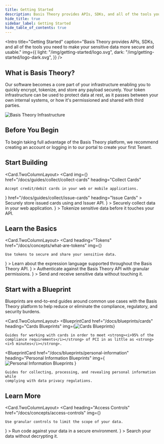```yaml
---
title: Getting Started
description: Basis Theory provides APIs, SDKs, and all of the tools you need to make your sensitive data more secure and usable.
hide_title: true
sidebar_label: Getting Started
hide_table_of_contents: true
---
```





<Intro
  title="Getting Started"
  caption="Basis Theory provides APIs, SDKs, and all of the tools you need to make your sensitive data more secure and usable."
  img={{
    light: "/img/getting-started/logo.svg",
    dark: "/img/getting-started/logo-dark.svg",
  }}
/>

## What is Basis Theory?

Our software becomes a core part of your infrastructure enabling you to quickly encrypt, tokenize, and store any payload securely. Your token infrastructure can be used to protect data at rest, as it passes between your own internal systems, or how it's permissioned and shared with third parties.

![Basis Theory Infrastructure](/img/getting-started/infrastructure.jpg)

## Before You Begin

To begin taking full advantage of the Basis Theory platform, we recommend creating an account or logging in to our portal to create your first Tenant.

<AuthButtons />

## Start Building

<Card.TwoColumnLayout>
  <Card
    img={<CollectCards />}
    href="/docs/guides/collect/collect-cards"
    heading="Collect Cards"
  >
    Accept credit/debit cards in your web or mobile applications.
  </Card>
  <Card
    img={<IssueCards />}
    href="/docs/guides/collect/issue-cards"
    heading="Issue Cards"
  >
    Securely store issued cards using and Issuer API.
  </Card>
  <Card
    heading="Collect Data from Web"
    href="/docs/guides/collect/collect-data-from-web"
    img={<Collect width="48" height="48" />}
  >
    Securely collect data in your web application.
  </Card>
  <Card
    heading="Collect Inbound Sensitive Data"
    href="/docs/guides/collect/collect-inbound-sensitive-data"
    img={<Collect width="48" height="48" />}
  >
    Tokenize sensitive data before it touches your API.
  </Card>
</Card.TwoColumnLayout>

## Learn the Basics

<Card.TwoColumnLayout>
  <Card
    heading="Tokens"
    href="/docs/concepts/what-are-tokens"
    img={<Tokens width="48" height="48" />}
  >
    Use tokens to secure and share your sensitive data.
  </Card>
  <Card
    heading="Expressions"
    href="/docs/expressions"
    img={<Expressions width="48" height="48" />}
  >
    Learn about the expression language supported throughout the Basis Theory
    API.
  </Card>
  <Card
    heading="Applications"
    href="/docs/api/applications"
    img={<Applications width="48" height="48" />}
  >
    Authenticate against the Basis Theory API with granular permissions.
  </Card>
  <Card
    heading="Proxy"
    href="/docs/concepts/what-is-the-proxy"
    img={<Proxy width="48" height="48" />}
  >
    Send and receive sensitive data without touching it.
  </Card>
</Card.TwoColumnLayout>

## Start with a Blueprint

Blueprints are end-to-end guides around common use cases with the Basis Theory platform to help reduce or eliminate the compliance, regulatory, and security burdens.

<Card.TwoColumnLayout>
  <BlueprintCard
    href="/docs/blueprints/cards"
    heading="Cards Blueprints"
    img={<img src={CardBlueprint} alt="Cards Blueprints" />}
  >
    Guides for working with cards in order to meet <strong><i>95% of the compliance requirements</i></strong> of PCI in as little as <strong><i>5 minutes</i></strong>.
  </BlueprintCard>

  <BlueprintCard
    href="/docs/blueprints/personal-information"
    heading="Personal Information Blueprints"
    img={
      <img
        src={PersonalInformationBlueprint}
        alt="Personal Information Blueprints"
      />
    }
  >
    Guides for collecting, processing, and revealing personal information while
    complying with data privacy regulations.
  </BlueprintCard>
</Card.TwoColumnLayout>

## Learn More

<Card.TwoColumnLayout>
  <Card
    heading="Access Controls"
    href="/docs/concepts/access-controls"
    img={<AccessControls width="48" height="48" />}
  >
    Use granular controls to limit the scope of your data.
  </Card>
  <Card
    heading="Reactors"
    href="/docs/concepts/what-are-reactors"
    img={<Reactors width="48" height="48" />}
  >
    Run code against your data in a secure environment.
  </Card>
  <Card
    heading="Search"
    href="/docs/concepts/what-is-search"
    img={<Search width="48" height="48" />}
  >
    Search your data without decrypting it.
  </Card>
</Card.TwoColumnLayout>
